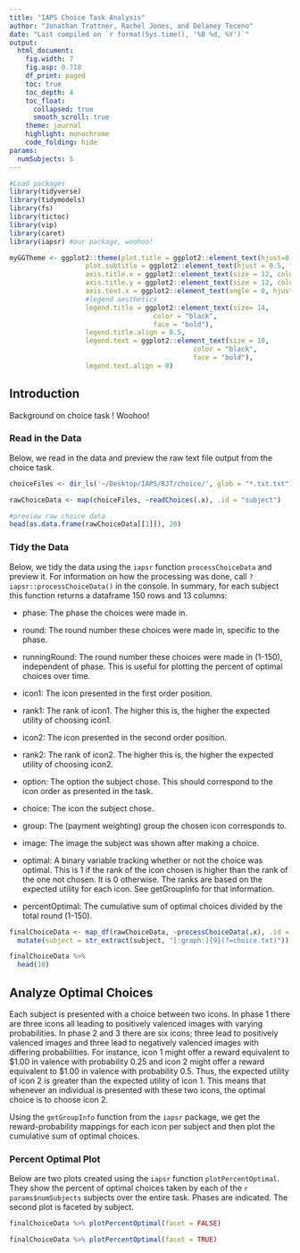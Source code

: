 ```yaml
---
title: "IAPS Choice Task Analysis"
author: "Jonathan Trattner, Rachel Jones, and Delaney Teceno"
date: "Last compiled on `r format(Sys.time(), '%B %d, %Y')`"
output: 
  html_document:
    fig.width: 7
    fig.asp: 0.718
    df_print: paged
    toc: true
    toc_depth: 4
    toc_float:
      collapsed: true
      smooth_scroll: true
    theme: journal
    highlight: monochrome
    code_folding: hide
params:
  numSubjects: 5
---
```

```r
#Load packages
library(tidyverse)
library(tidymodels)
library(fs)
library(tictoc)
library(vip)
library(caret)
library(iapsr) #our package, woohoo!

myGGTheme <- ggplot2::theme(plot.title = ggplot2::element_text(hjust=0.5, face = "bold.italic", size=16), #plot title aesthetics
                   plot.subtitle = ggplot2::element_text(hjust = 0.5, face = "bold", size = 12), #plot subtitle aesthetics
                   axis.title.x = ggplot2::element_text(size = 12, color= "black", face = "bold"), #x axis title aesthetics
                   axis.title.y = ggplot2::element_text(size = 12, color= "black", face = "bold"), #y axis title aesthetics
                   axis.text.x = ggplot2::element_text(angle = 0, hjust = 0.5, size = 12),
                   #legend aesthetics
                   legend.title = ggplot2::element_text(size= 14,
                                    color = "black",
                                    face = "bold"),
                   legend.title.align = 0.5,
                   legend.text = ggplot2::element_text(size = 10,
                                              color = "black",
                                              face = "bold"),
                   legend.text.align = 0)
```

## Introduction

Background on choice task ! Woohoo!

### Read in the Data

Below, we read in the data and preview the raw text file output from the choice task.

```r

choiceFiles <- dir_ls('~/Desktop/IAPS/RJT/choice/', glob = "*.txt.txt") #get the paths for the files that contain the string ".txt.txt". For new cohort.

rawChoiceData <- map(choiceFiles, ~readChoices(.x), .id = "subject")

#preview raw choice data
head(as.data.frame(rawChoiceData[[1]]), 20)

```

### Tidy the Data

Below, we tidy the data using the `iapsr` function `processChoiceData` and preview it. For information on how the processing was done, call `?iapsr::processChoiceData()` in the console. In summary, for each subject this function returns a dataframe 150 rows and 13 columns:

* phase: The phase the choices were made in.

* round: The round number these choices were made in, specific to the phase.

* runningRound: The round number these choices were made in (1-150), independent of phase. This is useful for plotting the percent of optimal choices over time.

* icon1: The icon presented in the first order position.

* rank1: The rank of icon1. The higher this is, the higher the expected utility of choosing icon1.

* icon2: The icon presented in the second order position.

* rank2: The rank of icon2. The higher this is, the higher the expected utility of choosing icon2.

* option: The option the subject chose. This should correspond to the icon order as presented in the task.

* choice: The icon the subject chose.

* group: The (payment weighting) group the chosen icon corresponds to.

* image: The image the subject was shown after making a choice.

* optimal: A binary variable tracking whether or not the choice was optimal. This is 1 if the rank of the icon chosen is higher than the rank of the one not chosen. It is 0 otherwise. The ranks are based on the expected utility for each icon. See getGroupInfo for that information.

* percentOptimal: The cumulative sum of optimal choices divided by the total round (1-150).

```r

finalChoiceData <- map_df(rawChoiceData, ~processChoiceData(.x), .id = "subject") %>%
  mutate(subject = str_extract(subject, "[:graph:]{9}(?=choice.txt)"))

finalChoiceData %>%
  head(10)
```

## Analyze Optimal Choices

Each subject is presented with a choice between two icons. In phase 1 there are three icons all leading to positively valenced images with varying probabilities. In phase 2 and 3 there are six icons; three lead to positively valenced images and three lead to negatively valenced images with differing probabilities. For instance, icon 1 might offer a reward equivalent to \$1.00 in valence with probability 0.25 and icon 2 might offer a reward equivalent to \$1.00 in valence with probability 0.5. Thus, the expected utility of icon 2 is greater than the expected utility of icon 1. This means that whenever an individual is presented with these two icons, the optimal choice is to choose icon 2.

Using the `getGroupInfo` function from the `iapsr` package, we get the reward-probability mappings for each icon per subject and then plot the cumulative sum of optimal choices. 

### Percent Optimal Plot

Below are two plots created using the `iapsr` function `plotPercentOptimal`. They show the percent of optimal choices taken by each of the `r params$numSubjects` subjects over the entire task. Phases are indicated. The second plot is faceted by subject.

```r

finalChoiceData %>% plotPercentOptimal(facet = FALSE)

```

```r

finalChoiceData %>% plotPercentOptimal(facet = TRUE)

```
